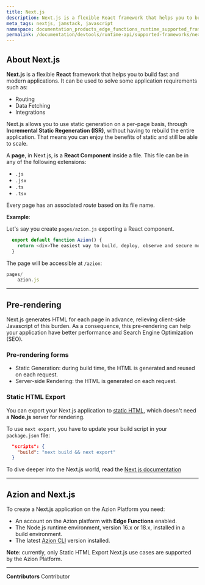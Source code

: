 ```yaml
---
title: Next.js
description: Next.js is a flexible React framework that helps you to build fast and modern applications.
meta_tags: nextjs, jamstack, javascript
namespace: documentation_products_edge_functions_runtime_supported_frameworks_nextjs
permalink: /documentation/devtools/runtime-api/supported-frameworks/nextjs/
---
```


## About Next.js

**Next.js** is a flexible **React** framework that helps you to build fast and modern applications. It can be used to solve some application requirements such as:

- Routing
- Data Fetching
- Integrations

Next.js allows you to use static generation on a per-page basis, through **Incremental Static Regeneration (ISR)**, without having to rebuild the entire application. That means you can enjoy the benefits of static and still be able to scale.

A **page**, in Next.js, is a **React Component** inside a file. This file can be in any of the following extensions:

- `.js`
- `.jsx`
- `.ts`
- `.tsx`

Every page has an associated *route* based on its file name.

**Example**:

Let's say you create `pages/azion.js` exporting a React component.

```js
  export default function Azion() {
    return <div>The easiest way to build, deploy, observe and secure modern applications.</div>
  }
```

The page will be accessible at `/azion`:

```js
pages/
    azion.js
```

---

## Pre-rendering

Next.js generates HTML for each page in advance, relieving client-side Javascript of this burden. As a consequence, this pre-rendering can help your application have better performance and Search Engine Optimization (SEO).

### Pre-rendering forms

- Static Generation: during build time, the HTML is generated and reused on each request.
- Server-side Rendering: the HTML is generated on each request.

### Static HTML Export

You can export your Next.js application to [static HTML](https://nextjs.org/docs/advanced-features/static-html-export), which doesn't need a **Node.js** server for rendering.

To use `next export`, you have to update your build script in your `package.json` file:

```json
  "scripts": {
    "build": "next build && next export"
  }
```

To dive deeper into the Next.js world, read the [Next.js documentation](https://nextjs.org/docs/getting-started)

---

## Azion and Next.js

To create a Next.js application on the Azion Platform you need:

- An account on the Azion platform with **Edge Functions** enabled.
- The Node.js runtime environment, version 16.x or 18.x, installed in a build environment.
- The latest [Azion CLI](/en/documentation/products/azion-cli/overview/) version installed.

**Note**: currently, only Static HTML Export Next.js use cases are supported by the Azion Platform.



---


**Contributors** <ContributorList>Contributor</ContributorList>
